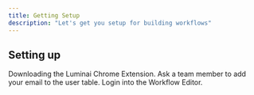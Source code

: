 ```yaml
---
title: Getting Setup
description: "Let's get you setup for building workflows"
---
```


## Setting up

<CardGroup cols={2}>
  <Card
    title="Download the extension"
    icon="download"
    href="https://chrome.google.com/webstore/detail/luminai-2/pfliehleafgedifelffifjbbcolfojjc?hl=en&authuser=1"
  >
    Downloading the Luminai Chrome Extension. Ask a team member to add your
    email to the user table.
  </Card>
  <Card
    title="Login into workflow editor"
    icon="pen-to-square"
    href="https://web-editor.onrender.com/home"
  >
    Login into the Workflow Editor.
  </Card>
</CardGroup>
